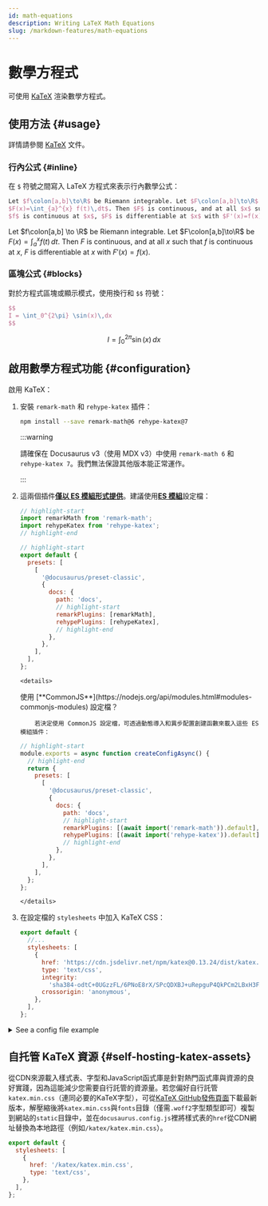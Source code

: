 ```yaml
---
id: math-equations
description: Writing LaTeX Math Equations
slug: /markdown-features/math-equations
---
```


# 數學方程式


可使用 [KaTeX](https://katex.org) 渲染數學方程式。

## 使用方法 {#usage}

詳情請參閱 [KaTeX](https://katex.org) 文件。

### 行內公式 {#inline}

在 `$` 符號之間寫入 LaTeX 方程式來表示行內數學公式：

```latex
Let $f\colon[a,b]\to\R$ be Riemann integrable. Let $F\colon[a,b]\to\R$ be
$F(x)=\int_{a}^{x} f(t)\,dt$. Then $F$ is continuous, and at all $x$ such that
$f$ is continuous at $x$, $F$ is differentiable at $x$ with $F'(x)=f(x)$.
```

<BrowserWindow>

Let $f\colon[a,b] \to \R$ be Riemann integrable. Let $F\colon[a,b]\to\R$ be $F(x)=
\int_{a}^{x} f(t)\,dt$. Then $F$ is continuous, and at all $x$ such that $f$ is continuous at $x$, $F$ is differentiable at $x$ with $F'(x)=f(x)$.

</BrowserWindow>

### 區塊公式 {#blocks}

對於方程式區塊或顯示模式，使用換行和 `$$` 符號：

```latex
$$
I = \int_0^{2\pi} \sin(x)\,dx
$$
```

<BrowserWindow>

$$
I = \int_0^{2\pi} \sin(x)\,dx
$$

</BrowserWindow>

## 啟用數學方程式功能 {#configuration}

啟用 KaTeX：

1.  安裝 `remark-math` 和 `rehype-katex` 插件：

    ```bash npm2yarn
    npm install --save remark-math@6 rehype-katex@7
    ```

    :::warning

    請確保在 Docusaurus v3（使用 MDX v3）中使用 `remark-math 6` 和 `rehype-katex 7`。我們無法保證其他版本能正常運作。

    :::

2.  這兩個插件[**僅以 ES 模組形式提供**](https://gist.github.com/sindresorhus/a39789f98801d908bbc7ff3ecc99d99c)。建議使用[**ES 模組**](https://flaviocopes.com/es-modules/)設定檔：

    ```js title="ES module docusaurus.config.js"
    // highlight-start
    import remarkMath from 'remark-math';
    import rehypeKatex from 'rehype-katex';
    // highlight-end

    // highlight-start
    export default {
      presets: [
        [
          '@docusaurus/preset-classic',
          {
            docs: {
              path: 'docs',
              // highlight-start
              remarkPlugins: [remarkMath],
              rehypePlugins: [rehypeKatex],
              // highlight-end
            },
          },
        ],
      ],
    };
    ```

        <details>

    <summary>
      使用
      [**CommonJS**](https://nodejs.org/api/modules.html#modules-commonjs-modules)
      設定檔？
    </summary>

            若決定使用 CommonJS 設定檔，可透過動態導入和異步配置創建函數來載入這些 ES 模組插件：

    ```js title="CommonJS module docusaurus.config.js"
    // highlight-start
    module.exports = async function createConfigAsync() {
      // highlight-end
      return {
        presets: [
          [
            '@docusaurus/preset-classic',
            {
              docs: {
                path: 'docs',
                // highlight-start
                remarkPlugins: [(await import('remark-math')).default],
                rehypePlugins: [(await import('rehype-katex')).default],
                // highlight-end
              },
            },
          ],
        ],
      };
    };
    ```

        </details>

3.  在設定檔的 `stylesheets` 中加入 KaTeX CSS：

    ```js
    export default {
      //...
      stylesheets: [
        {
          href: 'https://cdn.jsdelivr.net/npm/katex@0.13.24/dist/katex.min.css',
          type: 'text/css',
          integrity:
            'sha384-odtC+0UGzzFL/6PNoE8rX/SPcQDXBJ+uRepguP4QkPCm2LBxH3FA3y+fKSiJ+AmM',
          crossorigin: 'anonymous',
        },
      ],
    };
    ```

<details>
<summary>See a config file example</summary>

```js title="docusaurus.config.js"
// highlight-start
import remarkMath from 'remark-math';
import rehypeKatex from 'rehype-katex';
// highlight-end

export default {
  title: 'Docusaurus',
  tagline: 'Build optimized websites quickly, focus on your content',
  presets: [
    [
      '@docusaurus/preset-classic',
      {
        docs: {
          path: 'docs',
          // highlight-start
          remarkPlugins: [remarkMath],
          rehypePlugins: [rehypeKatex],
          // highlight-end
        },
      },
    ],
  ],
  // highlight-start
  stylesheets: [
    {
      href: 'https://cdn.jsdelivr.net/npm/katex@0.13.24/dist/katex.min.css',
      type: 'text/css',
      integrity:
        'sha384-odtC+0UGzzFL/6PNoE8rX/SPcQDXBJ+uRepguP4QkPCm2LBxH3FA3y+fKSiJ+AmM',
      crossorigin: 'anonymous',
    },
  ],
  // highlight-end
};
```

</details>

## 自托管 KaTeX 資源 {#self-hosting-katex-assets}

從CDN來源載入樣式表、字型和JavaScript函式庫是針對熱門函式庫與資源的良好實踐，因為這能減少您需要自行託管的資源量。若您偏好自行託管`katex.min.css`（連同必要的KaTeX字型），可從[KaTeX GitHub發佈頁面](https://github.com/KaTeX/KaTeX/releases)下載最新版本，解壓縮後將`katex.min.css`與`fonts`目錄（僅需`.woff2`字型類型即可）複製到網站的`static`目錄中，並在`docusaurus.config.js`裡將樣式表的`href`從CDN網址替換為本地路徑（例如`/katex/katex.min.css`）。

```js title="docusaurus.config.js"
export default {
  stylesheets: [
    {
      href: '/katex/katex.min.css',
      type: 'text/css',
    },
  ],
};
```